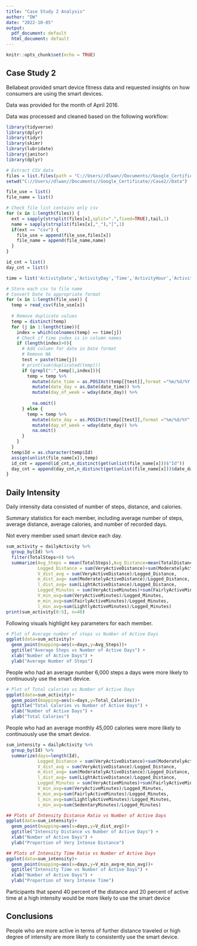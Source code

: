 ---
title: "Case Study 2 Analysis"
author: "DW"
date: "2022-10-05"
output:   
  pdf_document: default
  html_document: default
---

```{r setup, include=FALSE}
knitr::opts_chunk$set(echo = TRUE)
```


## Case Study 2

Bellabeat provided smart device fitness data and requested insights on how consumers are using the smart devices.

Data was provided for the month of April 2016.

Data was processed and cleaned based on the following workflow:

```{r loading_packages, message=FALSE}
library(tidyverse)
library(dplyr)
library(tidyr)
library(skimr)
library(lubridate)
library(janitor)
library(dplyr)

# Extract CSV data
files = list.files(path = "C://Users//dlwan//Documents//Google_Certificate//Case2//Data")
setwd("C://Users//dlwan//Documents//Google_Certificate//Case2//Data")

file_use = list()
file_name = list()

# Check file list contains only csv
for (x in 1:length(files)) {
  ext = sapply(strsplit(files[x],split=".",fixed=TRUE),tail,1)
  name = sapply(strsplit(files[x],"_"),"[",1)
  if(ext == "csv") {
    file_use = append(file_use,files[x])
    file_name = append(file_name,name)
  }
}

id_cnt = list()
day_cnt = list()

time = list('ActivityDate','ActivityDay','Time','ActivityHour','ActivityMinute','SleepDay','Date')

# Store each csv to file name
# Convert Date to appropriate format
for (x in 1:length(file_use)) {
  temp = read_csv(file_use[x])
  
  # Remove duplicate values
  temp = distinct(temp)
  for (j in 1:length(time)){
    index = which(colnames(temp) == time[j])
    # Check if time index is in column names
    if (length(index)>0){
      # Add column for date in Date format
      # Remove NA
      test = paste(time[j])
      # print(sum(duplicated(temp)))
      if (grepl(":",temp[1,index])){
        temp = temp %>% 
          mutate(date_time = as.POSIXct(temp[[test]],format ="%m/%d/%Y %I:%M:%S %p", origin = '1970-01-01')) %>% 
          mutate(date_day = as.Date(date_time)) %>% 
          mutate(day_of_week = wday(date_day)) %>%
          
          na.omit()
      } else {
        temp = temp %>% 
          mutate(date_day = as.POSIXct(temp[[test]],format ="%m/%d/%Y", origin = '1970-01-01')) %>% 
          mutate(day_of_week = wday(date_day)) %>%
          na.omit()
      }
    } 
  }
  temp$Id = as.character(temp$Id)
  assign(unlist(file_name[x]),temp)
  id_cnt = append(id_cnt,n_distinct(get(unlist(file_name[x]))$"Id"))
  day_cnt = append(day_cnt,n_distinct(get(unlist(file_name[x]))$date_day))
}
```

## Daily Intensity 
Daily intensity data consisted of number of steps, distance, and calories.

Summary statistics for each member, including average number of steps, average distance, average calories, and number of recorded days.

Not every member used smart device each day.

```{r statistics_members, echo=FALSE}
sum_activity = dailyActivity %>% 
  group_by(Id) %>% 
  filter(TotalSteps>0) %>%
  summarize(Avg_Steps = mean(TotalSteps),Avg_Distance=mean(TotalDistance),Avg_Calories = mean(Calories),days=length(TotalSteps), Total_steps = sum(TotalSteps), Total_Distance=sum(TotalDistance), Total_Calories = sum(Calories),
            Logged_Distance = sum(VeryActiveDistance)+sum(ModeratelyActiveDistance)+sum(LightActiveDistance),
            V_dist_avg = sum(VeryActiveDistance)/Logged_Distance,
            m_dist_avg= sum(ModeratelyActiveDistance)/Logged_Distance,
            l_dist_avg= sum(LightActiveDistance)/Logged_Distance,
            Logged_Minutes = sum(VeryActiveMinutes)+sum(FairlyActiveMinutes)+sum(LightlyActiveMinutes),
            V_min_avg=sum(VeryActiveMinutes)/Logged_Minutes,
            m_min_avg=sum(FairlyActiveMinutes)/Logged_Minutes,
            l_min_avg=sum(LightlyActiveMinutes)/Logged_Minutes)
print(sum_activity[0:5], n=40)
```

Following visuals highlight key parameters for each member.

```{r daily_steps, echo=FALSE}
# Plot of Average number of steps vs Number of Active Days
ggplot(data=sum_activity)+
  geom_point(mapping=aes(x=days,y=Avg_Steps))+
  ggtitle("Average Steps vs Number of Active Days") + 
  xlab("Number of Active Days") +
  ylab("Average Number of Steps")
```

People who had an average number 6,000 steps a days were more likely to continuously use the smart device.


```{r monthly_calories, echo=FALSE}
# Plot of Total calories vs Number of Active Days
ggplot(data=sum_activity)+
  geom_point(mapping=aes(x=days,y=Total_Calories))+
  ggtitle("Total Calories vs Number of Active Days") + 
  xlab("Number of Active Days") +
  ylab("Total Calories")
```

People who had an average monthly 45,000 calories were more likely to continuously use the smart device.


```{r activity_intensity, echo=FALSE}
sum_intensity = dailyActivity %>% 
  group_by(Id) %>% 
  summarize(days=length(Id),
            Logged_Distance = sum(VeryActiveDistance)+sum(ModeratelyActiveDistance)+sum(LightActiveDistance)+sum(SedentaryActiveDistance),
            V_dist_avg = sum(VeryActiveDistance)/Logged_Distance,
            m_dist_avg= sum(ModeratelyActiveDistance)/Logged_Distance,
            l_dist_avg= sum(LightActiveDistance)/Logged_Distance,
            Logged_Minutes = sum(VeryActiveMinutes)+sum(FairlyActiveMinutes)+sum(LightlyActiveMinutes)+sum(SedentaryMinutes),
            V_min_avg=sum(VeryActiveMinutes)/Logged_Minutes,
            m_min_avg=sum(FairlyActiveMinutes)/Logged_Minutes,
            l_min_avg=sum(LightlyActiveMinutes)/Logged_Minutes,
            s_min_avg=sum(SedentaryMinutes)/Logged_Minutes)

## Plots of Intensity Distance Ratio vs Number of Active Days 
ggplot(data=sum_intensity)+
  geom_point(mapping=aes(x=days,y=V_dist_avg))+
  ggtitle("Intensity Distance vs Number of Active Days") + 
  xlab("Number of Active Days") +
  ylab("Proportion of Very Intense Distance")

## Plots of Intensity Time Ratio vs Number of Active Days 
ggplot(data=sum_intensity)+
  geom_point(mapping=aes(x=days,y=V_min_avg+m_min_avg))+
  ggtitle("Intensity Time vs Number of Active Days") + 
  xlab("Number of Active Days") +
  ylab("Proportion of Very Intense Time")
```  

Participants that spend 40 percent of the distance and  20 percent of active time at a high intensity would be more likely to use the smart device

## Conclusions
People who are more active in terms of further distance traveled or high degree of intensity are more likely to consistently use the smart device.

